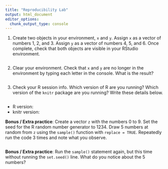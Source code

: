 ```yaml
---
title: "Reproducibility Lab"
output: html_document
editor_options: 
  chunk_output_type: console
---
```


1. Create two objects in your environment, `x` and `y`. Assign `x` as a vector of numbers 1, 2, and 3. Assign `y` as a vector of numbers 4, 5, and 6. Once complete, check that both objects are visible in your RStudio environment.
```r

```

2. Clear your environment. Check that `x` and `y` are no longer in the environment by typing each letter in the console. What is the result?
```r

```

3. Check your R session info. Which version of R are you running? Which version of the `knitr` package are you running? Write these details below.
```r

```

- R version:
- knitr version:

**Bonus / Extra practice**: Create a vector `z` with the numbers 0 to 9. Set the seed for the R random number generator to 1234. Draw 5 numbers at random from `z` using the `sample()` function with `replace = TRUE`. Repeatedly run the code 3 times and note what you observe.
```r

```

**Bonus / Extra practice**: Run the `sample()` statement again, but this time without running the `set.seed()` line. What do you notice about the 5 numbers?
```r

```
